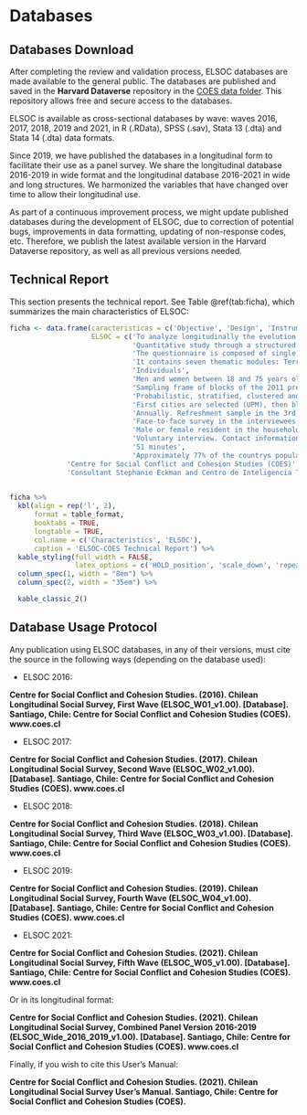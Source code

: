 \newpage

# Databases {#bases-datos}

## Databases Download

After completing the review and validation process, ELSOC databases are made available to the general public. The databases are published and saved in the **Harvard Dataverse** repository in the [COES data folder](https://dataverse.harvard.edu/dataverse/coes_data_repository). This repository allows free and secure access to the databases.

ELSOC is available as cross-sectional databases by wave: waves 2016, 2017, 2018, 2019 and 2021, in R (.RData), SPSS (.sav), Stata 13 (.dta) and Stata 14 (.dta) data formats.

Since 2019, we have published the databases in a longitudinal form to facilitate their use as a panel survey. We share the longitudinal database 2016-2019  in wide format and the longitudinal database 2016-2021 in wide and long structures. We harmonized the variables that have changed over time to allow their longitudinal use.

As part of a continuous improvement process, we might update published databases during the development of ELSOC, due to correction of potential bugs, improvements in data formatting, updating of non-response codes, etc. Therefore, we publish the latest available version in the Harvard Dataverse repository, as well as all previous versions needed.

## Technical Report

This section presents the technical report. See Table \@ref(tab:ficha), which summarizes the main characteristics of ELSOC:

```r

ficha <- data.frame(caracteristicas = c('Objective', 'Design', 'Instrument', 'Topic features', 'Unit of analysis', 'Target population', 'Sampling frame', 'Sample design', 'Sample unit', 'Frequency', 'Surveying mode', 'Informant', 'Ethic aspects', 'Average duration', 'Representativeness', 'Responsible entity', 'Executing entity'),
                    ELSOC = c('To analyze longitudinally the evolution of conflict and cohesion in Chilean society',
                              'Quantitative study through a structured questionnaire',
                              'The questionnaire is composed of single and multiple closed questions and some open questions. It combines permanent (all waves) and interleaved questions', 
                              'It contains seven thematic modules: Territory, Social networks and attitudes, Citizenship and democracy, Inequality and legitimacy, Social conflict, Health and well-being, and Sociodemographic characterization', 
                              'Individuals',
                              'Men and women between 18 and 75 years old, residents of occupied private households, located in 40 cities (92 communes) of the country',
                              'Sampling frame of blocks of the 2011 pre-census, prepared by the Territorial Intelligence Center (CIT) of the Adolfo Ibáñez University', 
                              'Probabilistic, stratified, clustered and multistage.',
                              'First cities are selected (UPM), then blocks (USM), sub-blocks and households (UTM). The last selection unit are individuals',
                              'Annually. Refreshment sample in the 3rd year',
                              'Face-to-face survey in the interviewees household. Personal interview applied by an interviewer using a tablet (CAPI system: Computer-assisted personal interviewing)',
                              'Male or female resident in the household, between 18 and 75 years old',
                              'Voluntary interview. Contact information of interviewees is requested, but is not accessible (confidential). Geo-referenced information is also kept confidential. Public access database',
                              '51 minutes',
                              'Approximately 77% of the countrys population and 93% of the urban population in wave 2016',
              'Centre for Social Conflict and Cohesion Studies (COES)',
              'Consultant Stephanie Eckman and Centro de Inteligencia Territorial (CIT) of Adolfo Ibáñez University (sample design). MicroData Center (CMD) of the University of Chile (collection, data processing and construction of expansion factors)'))
          

ficha %>% 
  kbl(align = rep('l', 2),
      format = table_format,
      booktabs = TRUE,
      longtable = TRUE,
      col.name = c('Characteristics', 'ELSOC'),
      caption = 'ELSOC-COES Technical Report') %>% 
  kable_styling(full_width = FALSE,
                latex_options = c('HOLD_position', 'scale_down', 'repeat_header')) %>%
  column_spec(1, width = "8em") %>% 
  column_spec(2, width = "35em") %>% 

  kable_classic_2() 

```

## Database Usage Protocol

Any publication using ELSOC databases, in any of their versions, must cite the source in the following ways (depending on the database used):

- ELSOC 2016:

**Centre for Social Conflict and Cohesion Studies. (2016). Chilean Longitudinal Social Survey, First Wave (ELSOC_W01_v1.00). [Database]. Santiago, Chile: Centre for Social Conflict and Cohesion Studies (COES). www.coes.cl**

- ELSOC 2017:

**Centre for Social Conflict and Cohesion Studies.  (2017). Chilean Longitudinal Social Survey, Second Wave (ELSOC_W02_v1.00). [Database]. Santiago, Chile: Centre for Social Conflict and Cohesion Studies (COES). www.coes.cl**

- ELSOC 2018:

**Centre for Social Conflict and Cohesion Studies.  (2018). Chilean Longitudinal Social Survey, Third Wave (ELSOC_W03_v1.00). [Database]. Santiago, Chile: Centre for Social Conflict and Cohesion Studies (COES). www.coes.cl**

- ELSOC 2019:

**Centre for Social Conflict and Cohesion Studies. (2019). Chilean Longitudinal Social Survey, Fourth Wave (ELSOC_W04_v1.00). [Database]. Santiago, Chile: Centre for Social Conflict and Cohesion Studies (COES). www.coes.cl**

- ELSOC 2021:

**Centre for Social Conflict and Cohesion Studies. (2021). Chilean Longitudinal Social Survey, Fifth Wave (ELSOC_W05_v1.00). [Database]. Santiago, Chile: Centre for Social Conflict and Cohesion Studies (COES). www.coes.cl**

Or in its longitudinal format:

**Centre for Social Conflict and Cohesion Studies. (2021). Chilean Longitudinal Social Survey, Combined Panel Version 2016-2019 (ELSOC_Wide_2016_2019_v1.00). [Database]. Santiago, Chile: Centre for Social Conflict and Cohesion Studies (COES). www.coes.cl**

Finally, if you wish to cite this User's Manual:

**Centre for Social Conflict and Cohesion Studies. (2021). Chilean Longitudinal Social Survey User's Manual. Santiago, Chile: Centre for Social Conflict and Cohesion Studies (COES).**

